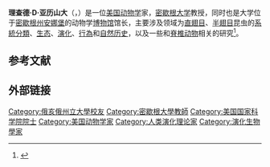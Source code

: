 {{Infobox scientist
| name              = Richard D. Alexander
| image             = 
| image_size        = <!--| alt               = -->
| caption           = 
| birth_date        = 1929年11月18日
| birth_place       = [[瑞典|瑞典]][[博斯塔德|博斯塔德]]
| death_date        = 2018年8月20
| death_place       = 
| residence         = 
| citizenship       = 
| fields            = [[系統分類學|系統分類學]]、[[演化生物学|演化生物学]]
| workplaces        = 
| alma_mater        = 
| doctoral_advisor  = 
| academic_advisors = 
| doctoral_students = 
| notable_students  = 
| known_for         = 
| author_abbrev_bot = 
| author_abbrev_zoo = 
| influences        = 
| influenced        = 
| awards            = 
| signature         = 
| signature_alt     = 
| footnotes         = 
}}

'''理查德·D·亚历山大'''（{{lang-en|Richard D. Alexander}}，{{bd|1929年|11月18日|2018年|8月20日|catIdx=Alexander}}）是一位[[美国|美国]][[动物学|动物学]]家，[[密歇根大学|密歇根大学]]教授，同时也是大学位于[[密歇根州|密歇根州]][[安娜堡|安娜堡]]的动物学[[博物馆|博物馆]]馆长，主要涉及领域为[[直翅目|直翅目]]、[[半翅目|半翅目]]昆虫的[[系統分類學|系統分類]]、[[生态学|生态]]、[[演化|演化]]、[[行為|行為]]和[[自然历史|自然历史]]，以及一些和[[脊椎动物|脊椎动物]]相关的研究<ref name="FHP">{{cite web |title=Richard D. Alexander |url=https://www.lib.umich.edu/faculty-history/faculty/richard-d-alexander/memoir |website=Faculty History Project |publisher=University of Michigan Heritage Project |accessdate=July 20, 2018}}</ref>。

==参考文献==
{{reflist}}

==外部链接==
{{Authority control}}

{{DEFAULTSORT:Alexander, Richard D.}}

[[Category:俄亥俄州立大學校友|Category:俄亥俄州立大學校友]]
[[Category:密歇根大學教師|Category:密歇根大學教師]]
[[Category:美国国家科学院院士|Category:美国国家科学院院士]]
[[Category:美国动物学家|Category:美国动物学家]]
[[Category:人类演化理论家|Category:人类演化理论家]]
[[Category:演化生物學家|Category:演化生物學家]]